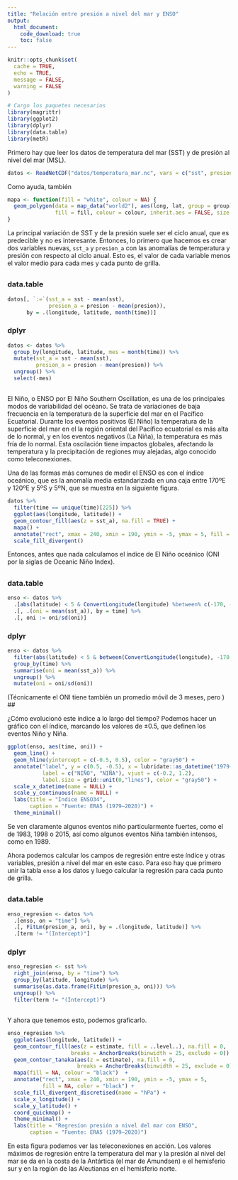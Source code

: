 ```yaml
---
title: "Relación entre presión a nivel del mar y ENSO"
output: 
  html_document:
    code_download: true
    toc: false
---
```


```r
knitr::opts_chunk$set(
  cache = TRUE,
  echo = TRUE,
  message = FALSE,
  warning = FALSE
)
```





```r
# Cargo los paquetes necesarios
library(magrittr)
library(ggplot2)
library(dplyr)
library(data.table)
library(metR)
```

Primero hay que leer los datos de temperatura del mar (SST) y de presión al nivel del mar (MSL). 

```r
datos <- ReadNetCDF("datos/temperatura_mar.nc", vars = c("sst", presion = "msl"))
```

Como ayuda, también 

```r
mapa <- function(fill = "white", colour = NA) {
  geom_polygon(data = map_data("world2"), aes(long, lat, group = group), 
               fill = fill, colour = colour, inherit.aes = FALSE, size = 0.2)
}
```

La principal variación de SST y de la presión suele ser el ciclo anual, que es predecible y no es interesante.
Entonces, lo primero que hacemos es crear dos variables nuevas, `sst_a` y `presion_a` con las anomalías de temperatura y presión con respecto al ciclo anual. 
Esto es, el valor de cada variable menos el valor medio para cada mes y cada punto de grilla. 

## {.tabset .unlisted .unnumbered}

### data.table

```r
datos[, `:=`(sst_a = sst - mean(sst), 
             presion_a = presion - mean(presion)),
      by = .(longitude, latitude, month(time))]
```


### dplyr

```r
datos <- datos %>% 
  group_by(longitude, latitude, mes = month(time)) %>% 
  mutate(sst_a = sst - mean(sst), 
         presion_a = presion - mean(presion)) %>% 
  ungroup() %>% 
  select(-mes)
```

##

El Niño, o ENSO por El Niño Southern Oscillation, es una de los principales modos de variabilidad del océano. 
Se trata de variaciones de baja frecuencia en la temperatura de la superficie del mar en el Pacífico Ecuatorial. 
Durante los eventos positivos (El Niño) la temperatura de la superficie del mar en el la región oriental del Pacífico ecuatorial es más alta de lo normal, y en los eventos negativos (La Niña), la temperatura es más fría de lo normal. 
Esta oscilación tiene impactos globales, afectando la temperatura y la precipitación de regiones muy alejadas, algo conocido como teleconexiones. 

Una de las formas más comunes de medir el ENSO es con el índice oceánico, que es la anomalía media estandarizada en una caja entre 170ºE y 120ºE y 5ºS y 5ºN, que se muestra en la siguiente figura. 

```r
datos %>% 
  filter(time == unique(time)[225]) %>% 
  ggplot(aes(longitude, latitude)) +
  geom_contour_fill(aes(z = sst_a), na.fill = TRUE) +
  mapa() +
  annotate("rect", xmax = 240, xmin = 190, ymin = -5, ymax = 5, fill = NA, color = "black") +
  scale_fill_divergent()
```


Entonces, antes que nada calculamos el índice de El Niño oceánico (ONI por la siglas de Oceanic Niño Index). 

## {.tabset .unlisted .unnumbered}


### data.table

```r
enso <- datos %>% 
  .[abs(latitude) < 5 & ConvertLongitude(longitude) %between% c(-170, -120)] %>% 
  .[, .(oni = mean(sst_a)), by = time] %>% 
  .[, oni := oni/sd(oni)]
```

### dplyr

```r
enso <- datos %>% 
  filter(abs(latitude) < 5 & between(ConvertLongitude(longitude), -170, -120)) %>% 
  group_by(time) %>% 
  summarise(oni = mean(sst_a)) %>% 
  ungroup() %>% 
  mutate(oni = oni/sd(oni))
```

(Técnicamente el ONI tiene también un promedio móvil de 3 meses, pero )
## 

¿Cómo evolucionó este índice a lo largo del tiempo? 
Podemos hacer un gráfico con el índice, marcando los valores de $\pm0.5$, que definen los eventos Niño y Niña.

```r
ggplot(enso, aes(time, oni)) +
  geom_line() +
  geom_hline(yintercept = c(-0.5, 0.5), color = "gray50") + 
  annotate("label", y = c(0.5, -0.5), x = lubridate::as_datetime("1979-01-01"),
           label = c("NIÑO", "NIÑA"), vjust = c(-0.2, 1.2), 
           label.size = grid::unit(0,"lines"), color = "gray50") +
  scale_x_datetime(name = NULL) +
  scale_y_continuous(name = NULL) +
  labs(title = "Índice ENSO34", 
       caption = "Fuente: ERA5 (1979–2020)") +
  theme_minimal()
```

Se ven claramente algunos eventos niño particularmente fuertes, como el de 1983, 1998 o 2015, así como algunos eventos Niña también intensos, como en 1989. 

Ahora podemos calcular los campos de regresión entre este índice y otras variables, presión a nivel del mar en este caso. 
Para eso hay que primero unir la tabla `enso` a los datos y luego calcular la regresión para cada punto de grilla. 

## {.tabset .unlisted .unnumbered}


### data.table

```r
enso_regresion <- datos %>% 
  .[enso, on = "time"] %>% 
  .[, FitLm(presion_a, oni), by = .(longitude, latitude)] %>% 
  .[term != "(Intercept)"] 
```

### dplyr

```r
enso_regresion <- sst %>% 
  right_join(enso, by = "time") %>% 
  group_by(latitude, longitude) %>% 
  summarise(as.data.frame(FitLm(presion_a, oni))) %>% 
  ungroup() %>% 
  filter(term != "(Intercept)") 
```

## 

Y ahora que tenemos esto, podemos graficarlo. 

```r
enso_regresion %>% 
  ggplot(aes(longitude, latitude)) +
  geom_contour_fill(aes(z = estimate, fill = ..level..), na.fill = 0, 
                    breaks = AnchorBreaks(binwidth = 25, exclude = 0)) +
  geom_contour_tanaka(aes(z = estimate), na.fill = 0, 
                      breaks = AnchorBreaks(binwidth = 25, exclude = 0)) +
  mapa(fill = NA, colour = "black")  +
  annotate("rect", xmax = 240, xmin = 190, ymin = -5, ymax = 5, 
           fill = NA, color = "black") +
  scale_fill_divergent_discretised(name = "hPa") +
  scale_x_longitude() +
  scale_y_latitude() +
  coord_quickmap() +
  theme_minimal() +
  labs(title = "Regresíon presión a nivel del mar con ENSO", 
       caption = "Fuente: ERA5 (1979–2020)")
```

En esta figura podemos ver las teleconexiones en acción. Los valores máximos de regresión entre la temperatura del mar y la presión al nivel del mar se da en la costa de la Antártica (el mar de Amundsen) e el hemisferio sur y en la región de las Aleutianas en el hemisferio norte. 
